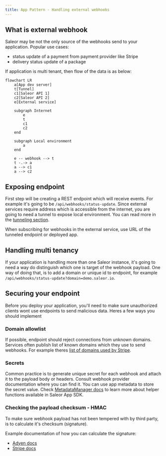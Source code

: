 ```yaml
---
title: App Pattern - Handling external webhooks
---
```


## What is external webhook

Saleor may be not the only source of the webhooks send to your application. Popular use cases:

- status update of a payment from payment provider like Stripe
- delivery status update of a package

If application is multi tenant, then flow of the data is as below:

```mermaid
flowchart LR
    a[App dev server]
    t[Tunnel]
    c1[Saleor API 1]
    c2[Saleor API 2]
    e[External service]

    subgraph Internet
        e
        t
        c1
        c2
    end

    subgraph Local environment
        a
    end

    e -- webhook --> t
    t -.-> a
    a --> c1
    a --> c2
```

## Exposing endpoint

First step will be creating a REST endpoint which will receive events. For example it's going to be `/api/webhooks/status-update`. Since external services require address which is accessible from the internet, you are going to need a tunnel to expose local environment. You can read more in the [tunneling section](docs/developer/extending/apps/developing-with-tunnels.mdx).

When subscribing for webhooks in the external service, use URL of the tunneled endpoint or deployed app.

## Handling multi tenancy

If your application is handling more than one Saleor instance, it's going to need a way do distinguish which one is target of the webhook payload. One way of doing that, is to add a domain or unique id to endpoint, for example `/api/webhooks/status-update?domain=demo.saleor.io`.

## Securing your endpoint

Before you deploy your application, you'll need to make sure unauthorized clients wont use endpoints to send malicious data. Heres a few ways you should implement

### Domain allowlist

If possible, endpoint should reject connections from unknown domains. Services often publish list of known domains which they use to send webhooks. For example theres [list of domains used by Stripe](https://stripe.com/docs/ips).

### Secrets

Common practice is to generate unique secret for each webhook and attach it to the payload body or headers. Consult webhook provider documentation where you can find it.
You can use app metadata to store the secret value. Check [MetadataManager docs](developer/extending/apps/apps-patterns/persistence-with-metadata-manager.mdx) to learn more about helper functions available in Saleor App SDK.

### Checking the payload checksum - HMAC

To make sure webhook payload has not been tempered with by third party, is to calculate it's checksum (signature).

Example documentation of how you can calculate the signature:

- [Adyen docs](https://docs.adyen.com/development-resources/webhooks/verify-hmac-signatures)
- [Stripe docs](https://stripe.com/docs/webhooks/signatures)
